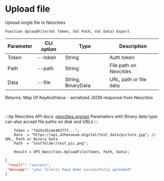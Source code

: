 ﻿---
sidebar_position: 1
---


# Upload file
 Upload single file to Neocities



`Function UploadFile(Val Token, Val Path, Val Data) Export`

  | Parameter | CLI option | Type | Description |
  |-|-|-|-|
  | Token | --token | String | Auth token |
  | Path | --path | String | File path on Neocities |
  | Data | --file | String, BinaryData | URL, path or file data |

  
  Returns:  Map Of KeyAndValue - serialized JSON response from Neocities

<br/>

:::tip
Neocities API docs: [neocities.org/api](https://neocities.org/api)
Parameters with Binary data type can also accept file paths on disk and URLs
:::
<br/>


```bsl title="Code example"
    Token = "7419cd51de4037f7...";
    Data  = "https://api.athenaeum.digital/test_data/picture.jpg"; // URL, Path or Binary Data
    Path  = "testfolder/test_pic.png";

    Result = OPI_Neocities.UploadFile(Token, Path, Data);
```
 



```json title="Result"
{
 "result": "success",
 "message": "your file(s) have been successfully uploaded"
}
```
